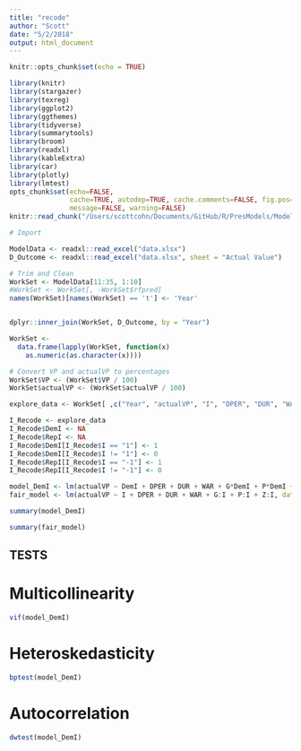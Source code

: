 ```yaml
---
title: "recode"
author: "Scott"
date: "5/2/2018"
output: html_document
---
```


```r
knitr::opts_chunk$set(echo = TRUE)

library(knitr)
library(stargazer)
library(texreg)
library(ggplot2)
library(ggthemes)
library(tidyverse)
library(summarytools)
library(broom)
library(readxl)
library(kableExtra)
library(car)
library(plotly)
library(lmtest)
opts_chunk$set(echo=FALSE,
               cache=TRUE, autodep=TRUE, cache.comments=FALSE, fig.pos= "h",
               message=FALSE, warning=FALSE)
knitr::read_chunk("/Users/scottcohn/Documents/GitHub/R/PresModels/ModelAnalysis.R")
```
```r
# Import

ModelData <- readxl::read_excel("data.xlsx")
D_Outcome <- readxl::read_excel("data.xlsx", sheet = "Actual Value")

# Trim and Clean
WorkSet <- ModelData[11:35, 1:10]
#WorkSet <- WorkSet[, -WorkSet$rfpred]
names(WorkSet)[names(WorkSet) == 't'] <- 'Year'


dplyr::inner_join(WorkSet, D_Outcome, by = "Year")

WorkSet <-
  data.frame(lapply(WorkSet, function(x)
    as.numeric(as.character(x))))

# Convert VP and actualVP to percentages
WorkSet$VP <- (WorkSet$VP / 100)
WorkSet$actualVP <- (WorkSet$actualVP / 100)

explore_data <- WorkSet[ ,c("Year", "actualVP", "I", "DPER", "DUR", "WAR", "G", "P", "Z")]

I_Recode <- explore_data
I_Recode$DemI <- NA
I_Recode$RepI <- NA
I_Recode$DemI[I_Recode$I == "1"] <- 1
I_Recode$DemI[I_Recode$I != "1"] <- 0
I_Recode$RepI[I_Recode$I == "-1"] <- 1
I_Recode$RepI[I_Recode$I != "-1"] <- 0
```

```r
model_DemI <- lm(actualVP ~ DemI + DPER + DUR + WAR + G*DemI + P*DemI + Z*DemI, data = I_Recode)
fair_model <- lm(actualVP ~ I + DPER + DUR + WAR + G:I + P:I + Z:I, data= explore_data)
```

```r
summary(model_DemI)

summary(fair_model)
```
## TESTS

# Multicollinearity
```r
vif(model_DemI)

```

# Heteroskedasticity
```r
bptest(model_DemI)
```

# Autocorrelation
```r
dwtest(model_DemI)
```



